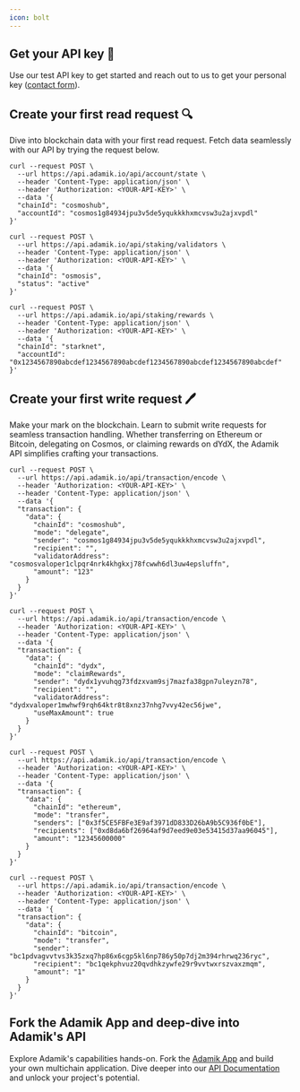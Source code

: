 ```yaml
---
icon: bolt
---
```


## Get your API key 🔑

Use our test API key to get started and reach out to us to get your personal key ([contact form](https://dashboard.adamik.io)).

## Create your first read request 🔍

Dive into blockchain data with your first read request. Fetch data seamlessly with our API by trying the request below.

<CodeGroup>

```cURL Get Staking Balance {6-7}
curl --request POST \
  --url https://api.adamik.io/api/account/state \
  --header 'Content-Type: application/json' \
  --header 'Authorization: <YOUR-API-KEY>' \
  --data '{
  "chainId": "cosmoshub",
  "accountId": "cosmos1g84934jpu3v5de5yqukkkhxmcvsw3u2ajxvpdl"
}'
```

```cURL Get List of Validators {6-7}
curl --request POST \
  --url https://api.adamik.io/api/staking/validators \
  --header 'Content-Type: application/json' \
  --header 'Authorization: <YOUR-API-KEY>' \
  --data '{
  "chainId": "osmosis",
  "status": "active"
}'
```

```cURL Get Claimable Rewards {6-7}
curl --request POST \
  --url https://api.adamik.io/api/staking/rewards \
  --header 'Content-Type: application/json' \
  --header 'Authorization: <YOUR-API-KEY>' \
  --data '{
  "chainId": "starknet",
  "accountId": "0x1234567890abcdef1234567890abcdef1234567890abcdef1234567890abcdef"
}'
```

</CodeGroup>

## Create your first write request 🖊️

Make your mark on the blockchain. Learn to submit write requests for seamless transaction handling. Whether transferring on Ethereum or Bitcoin, delegating on Cosmos, or claiming rewards on dYdX, the Adamik API simplifies crafting your transactions.

<CodeGroup>

```cURL Delegate Cosmos {8-9, 12-13}
curl --request POST \
  --url https://api.adamik.io/api/transaction/encode \
  --header 'Authorization: <YOUR-API-KEY>' \
  --header 'Content-Type: application/json' \
  --data '{
  "transaction": {
    "data": {
      "chainId": "cosmoshub",
      "mode": "delegate",
      "sender": "cosmos1g84934jpu3v5de5yqukkkhxmcvsw3u2ajxvpdl",
      "recipient": "",
      "validatorAddress": "cosmosvaloper1clpqr4nrk4khgkxj78fcwwh6dl3uw4epsluffn",
      "amount": "123"
    }
  }
}'
```

```cURL Claim Rewards Dydx {8-9, 12-13}
curl --request POST \
  --url https://api.adamik.io/api/transaction/encode \
  --header 'Authorization: <YOUR-API-KEY>' \
  --header 'Content-Type: application/json' \
  --data '{
  "transaction": {
    "data": {
      "chainId": "dydx",
      "mode": "claimRewards",
      "sender": "dydx1yvuhqg73fdzxvam9sj7mazfa38gpn7uleyzn78",
      "recipient": "",
      "validatorAddress": "dydxvaloper1mwhwf9rqh64ktr8t8xnz37nhg7vvy42ec56jwe",
      "useMaxAmount": true
    }
  }
}'
```

```cURL Transfer Ethereum {8-9, 12}
curl --request POST \
  --url https://api.adamik.io/api/transaction/encode \
  --header 'Authorization: <YOUR-API-KEY>' \
  --header 'Content-Type: application/json' \
  --data '{
  "transaction": {
    "data": {
      "chainId": "ethereum",
      "mode": "transfer",
      "senders": ["0x3f5CE5FBFe3E9af3971dD833D26bA9b5C936f0bE"],
      "recipients": ["0xd8da6bf26964af9d7eed9e03e53415d37aa96045"],
      "amount": "12345600000"
    }
  }
}'
```

```cURL Transfer Bitcoin {8-9, 12}
curl --request POST \
  --url https://api.adamik.io/api/transaction/encode \
  --header 'Authorization: <YOUR-API-KEY>' \
  --header 'Content-Type: application/json' \
  --data '{
  "transaction": {
    "data": {
      "chainId": "bitcoin",
      "mode": "transfer",
      "sender": "bc1pdvagvvtvs3k35zxq7hp86x6cgp5kl6np786y50p7dj2m394rhrwq236ryc",
      "recipient": "bc1qekphvuz20qvdhkzywfe29r9vvtwxrszvaxzmqm",
      "amount": "1"
    }
  }
}'
```

</CodeGroup>

## Fork the Adamik App and deep-dive into Adamik's API

Explore Adamik's capabilities hands-on. Fork the [Adamik App](https://github.com/AdamikHQ/adamik-app) and build your own multichain application.
Dive deeper into our [API Documentation](../api-reference) and unlock your project's potential.
